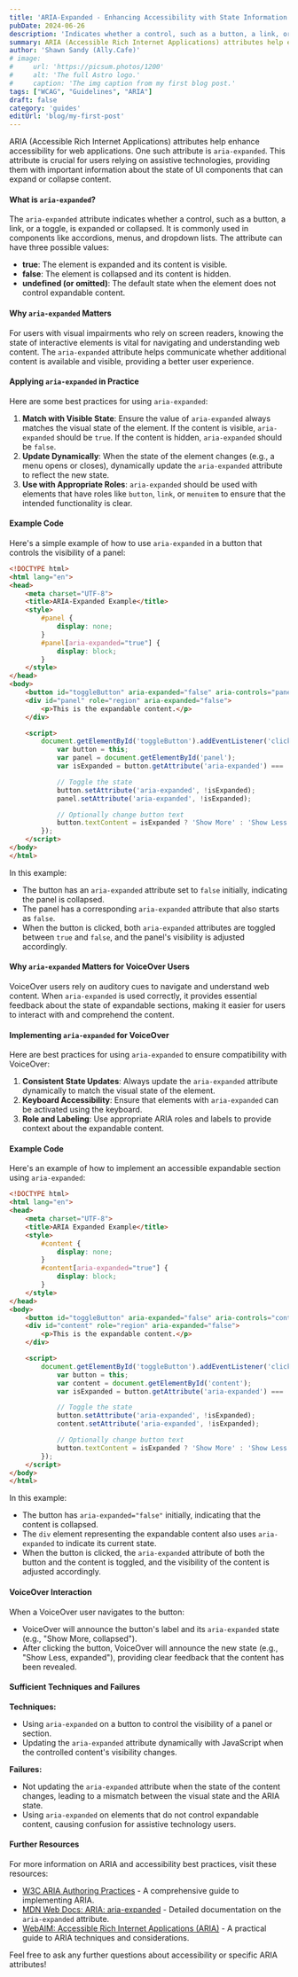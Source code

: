 ```yaml
---
title: 'ARIA-Expanded - Enhancing Accessibility with State Information'
pubDate: 2024-06-26
description: 'Indicates whether a control, such as a button, a link, or a toggle, is expanded or collapsed.'
summary: ARIA (Accessible Rich Internet Applications) attributes help enhance accessibility for web applications. One such attribute is `aria-expanded`. This attribute is crucial for users relying on assistive technologies, providing them with important information about the state of UI components that can expand or collapse content.
author: 'Shawn Sandy (Ally.Cafe)'
# image:
#     url: 'https://picsum.photos/1200'
#     alt: 'The full Astro logo.'
#     caption: 'The img caption from my first blog post.'
tags: ["WCAG", "Guidelines", "ARIA"]
draft: false
category: 'guides'
editUrl: 'blog/my-first-post'
---
```


ARIA (Accessible Rich Internet Applications) attributes help enhance accessibility for web applications. One such attribute is `aria-expanded`. This attribute is crucial for users relying on assistive technologies, providing them with important information about the state of UI components that can expand or collapse content.

#### What is `aria-expanded`?

The `aria-expanded` attribute indicates whether a control, such as a button, a link, or a toggle, is expanded or collapsed. It is commonly used in components like accordions, menus, and dropdown lists. The attribute can have three possible values:
- **true**: The element is expanded and its content is visible.
- **false**: The element is collapsed and its content is hidden.
- **undefined (or omitted)**: The default state when the element does not control expandable content.

#### Why `aria-expanded` Matters

For users with visual impairments who rely on screen readers, knowing the state of interactive elements is vital for navigating and understanding web content. The `aria-expanded` attribute helps communicate whether additional content is available and visible, providing a better user experience.

#### Applying `aria-expanded` in Practice

Here are some best practices for using `aria-expanded`:

1. **Match with Visible State**: Ensure the value of `aria-expanded` always matches the visual state of the element. If the content is visible, `aria-expanded` should be `true`. If the content is hidden, `aria-expanded` should be `false`.
2. **Update Dynamically**: When the state of the element changes (e.g., a menu opens or closes), dynamically update the `aria-expanded` attribute to reflect the new state.
3. **Use with Appropriate Roles**: `aria-expanded` should be used with elements that have roles like `button`, `link`, or `menuitem` to ensure that the intended functionality is clear.

#### Example Code

Here's a simple example of how to use `aria-expanded` in a button that controls the visibility of a panel:

```html
<!DOCTYPE html>
<html lang="en">
<head>
    <meta charset="UTF-8">
    <title>ARIA-Expanded Example</title>
    <style>
        #panel {
            display: none;
        }
        #panel[aria-expanded="true"] {
            display: block;
        }
    </style>
</head>
<body>
    <button id="toggleButton" aria-expanded="false" aria-controls="panel">Show More</button>
    <div id="panel" role="region" aria-expanded="false">
        <p>This is the expandable content.</p>
    </div>

    <script>
        document.getElementById('toggleButton').addEventListener('click', function() {
            var button = this;
            var panel = document.getElementById('panel');
            var isExpanded = button.getAttribute('aria-expanded') === 'true';

            // Toggle the state
            button.setAttribute('aria-expanded', !isExpanded);
            panel.setAttribute('aria-expanded', !isExpanded);

            // Optionally change button text
            button.textContent = isExpanded ? 'Show More' : 'Show Less';
        });
    </script>
</body>
</html>
```

In this example:
- The button has an `aria-expanded` attribute set to `false` initially, indicating the panel is collapsed.
- The panel has a corresponding `aria-expanded` attribute that also starts as `false`.
- When the button is clicked, both `aria-expanded` attributes are toggled between `true` and `false`, and the panel's visibility is adjusted accordingly.


#### Why `aria-expanded` Matters for VoiceOver Users

VoiceOver users rely on auditory cues to navigate and understand web content. When `aria-expanded` is used correctly, it provides essential feedback about the state of expandable sections, making it easier for users to interact with and comprehend the content.

#### Implementing `aria-expanded` for VoiceOver

Here are best practices for using `aria-expanded` to ensure compatibility with VoiceOver:

1. **Consistent State Updates**: Always update the `aria-expanded` attribute dynamically to match the visual state of the element.
2. **Keyboard Accessibility**: Ensure that elements with `aria-expanded` can be activated using the keyboard.
3. **Role and Labeling**: Use appropriate ARIA roles and labels to provide context about the expandable content.

#### Example Code

Here's an example of how to implement an accessible expandable section using `aria-expanded`:

```html
<!DOCTYPE html>
<html lang="en">
<head>
    <meta charset="UTF-8">
    <title>ARIA Expanded Example</title>
    <style>
        #content {
            display: none;
        }
        #content[aria-expanded="true"] {
            display: block;
        }
    </style>
</head>
<body>
    <button id="toggleButton" aria-expanded="false" aria-controls="content">Show More</button>
    <div id="content" role="region" aria-expanded="false">
        <p>This is the expandable content.</p>
    </div>

    <script>
        document.getElementById('toggleButton').addEventListener('click', function() {
            var button = this;
            var content = document.getElementById('content');
            var isExpanded = button.getAttribute('aria-expanded') === 'true';

            // Toggle the state
            button.setAttribute('aria-expanded', !isExpanded);
            content.setAttribute('aria-expanded', !isExpanded);

            // Optionally change button text
            button.textContent = isExpanded ? 'Show More' : 'Show Less';
        });
    </script>
</body>
</html>
```

In this example:
- The button has `aria-expanded="false"` initially, indicating that the content is collapsed.
- The `div` element representing the expandable content also uses `aria-expanded` to indicate its current state.
- When the button is clicked, the `aria-expanded` attribute of both the button and the content is toggled, and the visibility of the content is adjusted accordingly.

#### VoiceOver Interaction

When a VoiceOver user navigates to the button:
- VoiceOver will announce the button's label and its `aria-expanded` state (e.g., "Show More, collapsed").
- After clicking the button, VoiceOver will announce the new state (e.g., "Show Less, expanded"), providing clear feedback that the content has been revealed.


#### Sufficient Techniques and Failures

**Techniques:**
- Using `aria-expanded` on a button to control the visibility of a panel or section.
- Updating the `aria-expanded` attribute dynamically with JavaScript when the controlled content's visibility changes.

**Failures:**
- Not updating the `aria-expanded` attribute when the state of the content changes, leading to a mismatch between the visual state and the ARIA state.
- Using `aria-expanded` on elements that do not control expandable content, causing confusion for assistive technology users.

#### Further Resources

For more information on ARIA and accessibility best practices, visit these resources:
- [W3C ARIA Authoring Practices](https://www.w3.org/TR/wai-aria-practices/) - A comprehensive guide to implementing ARIA.
- [MDN Web Docs: ARIA: aria-expanded](https://developer.mozilla.org/en-US/docs/Web/Accessibility/ARIA/Attributes/aria-expanded) - Detailed documentation on the `aria-expanded` attribute.
- [WebAIM: Accessible Rich Internet Applications (ARIA)](https://webaim.org/techniques/aria/) - A practical guide to ARIA techniques and considerations.

Feel free to ask any further questions about accessibility or specific ARIA attributes!